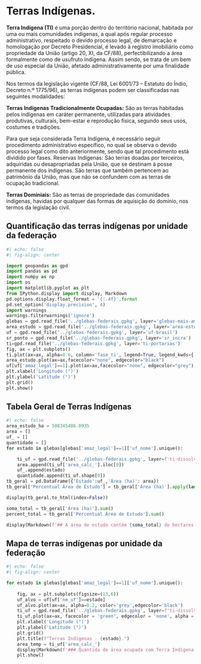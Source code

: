 # Terras Indígenas.

:::{.text-justify}

**Terra Indígena (TI)** é uma porção dentro do território nacional, habitada por uma ou mais comunidades indígenas, a qual após regular processo administrativo, respeitado o devido processo legal, de demarcação e homologação por Decreto Presidencial, é levado à registro imobiliário como propriedade da União (artigo 20, XI, da CF/88), perfectibilizando a área formalmente como de usufruto indígena. Assim sendo, se trata de um bem de uso especial da União, afetado administrativamente por uma finalidade pública.

Nos termos da legislação vigente (CF/88, Lei 6001/73 – Estatuto do Índio, Decreto n.º 1775/96), as terras indígenas podem ser classificadas nas seguintes modalidades:

**Terras Indígenas Tradicionalmente Ocupadas:** São as terras habitadas pelos indígenas em caráter permanente, utilizadas para atividades produtivas, culturais, bem-estar e reprodução física, segundo seus usos, costumes e tradições.

Para que seja considerada Terra Indígena, é necessário seguir procedimento administrativo específico, no qual se observa o devido processo legal como dito anteriormente, sendo que tal procedimento está dividido por fases.
Reservas Indígenas: São terras doadas por terceiros, adquiridas ou desapropriadas pela União, que se destinam à posse permanente dos indígenas. São terras que também pertencem ao patrimônio da União, mas que não se confundem com as terras de ocupação tradicional.

**Terras Dominiais:** São as terras de propriedade das comunidades indígenas, havidas por qualquer das formas de aquisição do domínio, nos termos da legislação civil.

:::



## Quantificação das terras indígenas por unidade da federação



```{python}
#| echo: false
#| fig-align: center

import geopandas as gpd
import pandas as pd
import numpy as np
import os
import matplotlib.pyplot as plt
from IPython.display import display, Markdown
pd.options.display.float_format = '{:.4f}'.format
pd.set_option('display.precision', 4)
import warnings
warnings.filterwarnings('ignore')
glebas = gpd.read_file('../glebas-federais.gpkg', layer='glebas-mais-amazonia')
area_estudo = gpd.read_file('../glebas-federais.gpkg', layer='area-estudo')
uf = gpd.read_file('../glebas-federais.gpkg', layer='uf-brasil')
sr_ponto = gpd.read_file('../glebas-federais.gpkg', layer='sr_incra')
ti=gpd.read_file('../glebas-federais.gpkg', layer='ti-portarias')
fig, ax = plt.subplots()
ti.plot(ax=ax, alpha=0.6, column='fase_ti', legend=True, legend_kwds={'loc': 'center left','bbox_to_anchor':(1,0.5)})
area_estudo.plot(ax=ax,facecolor="none", edgecolor="black")
uf[uf['amaz_legal']==1].plot(ax=ax,facecolor="none", edgecolor="grey")
plt.xlabel('Longitude (°)')
plt.ylabel('Latitude (°)')
plt.grid()
plt.show()
```

## Tabela Geral de Terras Indígenas

```{python}
#| echo: false
area_estudo_ha = 508345486.8935
area = []
uf_ = []
quantidade = []
for estado in glebas[glebas['amaz_legal']==1]['uf_nome'].unique():

    ti_uf = gpd.read_file('../glebas-federais.gpkg', layer=f'ti-dissolv-{estado}')
    area.append(ti_uf['area_calc_'].iloc[0])
    uf_.append(estado)
    quantidade.append(ti_uf.shape[0])
tb_geral = pd.DataFrame({'Estado':uf_,'Área (ha)': area})
tb_geral['Percentual Área de Estudo'] = tb_geral['Área (ha)'].apply(lambda x: round(x/area_estudo_ha*100, 2))

display(tb_geral.to_html(index=False))

soma_total = tb_geral['Área (ha)'].sum()
percent_total = tb_geral['Percentual Área de Estudo'].sum()

display(Markdown(f'## A área de estudo contém {soma_total} de hectares de Terras Indígenas correspondendo a {round(percent_total,2)}%'))
```


## Mapa de terras indígenas por unidade da federação

```{python}
#| echo: false
#| fig-align: center

for estado in glebas[glebas['amaz_legal']==1]['uf_nome'].unique():
    
    fig, ax = plt.subplots(figsize=(13,6))
    uf_alvo = uf[uf['nm_uf']==estado]
    uf_alvo.plot(ax=ax, alpha=0.2, color='grey',edgecolor='black')
    ti_uf = gpd.read_file('../glebas-federais.gpkg', layer=f'ti-dissolv-{estado}')
    ti_uf.plot(ax=ax, facecolor = 'green', edgecolor = 'none', alpha = 1, linewidth = 0.7)
    plt.xlabel('Longitude (°)')
    plt.ylabel('Latitude (°)')
    plt.grid()
    plt.title(f"Terras Indígenas - {estado}.")
    area_temp = ti_uf['area_calc_']
    display(Markdown(f'### Quantida de área ocupada com Terra Indígena - {estado}: *{round(area_temp.iloc[0], 2)}ha*'))
    plt.show()

```
